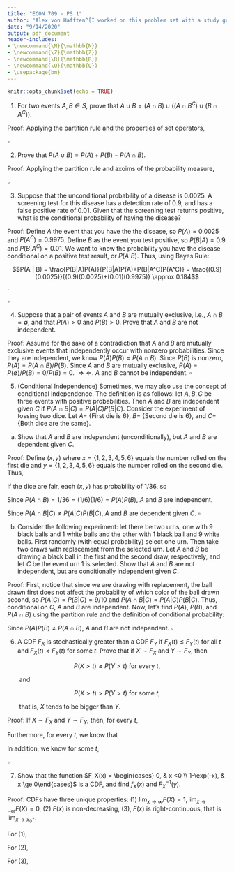 ```yaml
---
title: "ECON 709 - PS 1"
author: "Alex von Hafften^[I worked on this problem set with a study group of Michael Nattinger, Andrew Smith, Tyler Welch, and Ryan Mather. I also discussed problems with Emily Case, Sarah Bass, and Danny Edgel.]"
date: "9/14/2020"
output: pdf_document
header-includes:
- \newcommand{\N}{\mathbb{N}}
- \newcommand{\Z}{\mathbb{Z}}
- \newcommand{\R}{\mathbb{R}}
- \newcommand{\Q}{\mathbb{Q}}
- \usepackage{bm}
---
```


```r
knitr::opts_chunk$set(echo = TRUE)
```

(1) For two events $A, B \in S$, prove that $A \cup B = (A \cap B) \cup ((A \cap B^C)\cup(B \cap A^C))$.

Proof: Applying the partition rule and the properties of set operators,

\begin{align*}
A \cup B 
&= ((A \cap B) \cup (A \cap B^C)) \cup B \\
&= ((A \cap B) \cup (A \cap B^C)) \cup ((B \cap A)\cup(B \cap A^C)) \\
&= ((A \cap B) \cup (B \cap A)) \cup ((A \cap B^C)\cup(B \cap A^C)) \\
&= (A \cap B) \cup ((A \cap B^C)\cup(B \cap A^C)) \\
\end{align*}

$\square$

(2) Prove that $P(A \cup B) = P(A) + P(B) - P(A \cap B)$.

Proof: Applying the partition rule and axoims of the probability measure,

\begin{align*}
P(A \cup B) 
&= P(((A \cap B)\cup(A \cap B^C)) \cup ((B \cap A)\cup(B \cap A^C))) \\
&= P((A \cap B)\cup(A \cap B^C) \cup (B \cap A^C)) \\
&= P(A \cap B) + P(A \cap B^C) + P(B \cap A^C) \\
&= P(A \cap B) + P(A \cap B^C) + P(B \cap A^C) + P(A \cap B) - P(A \cap B) \\
&= P((A \cap B)\cup(A \cap B^C)) + P(B \cap A^C)\cup(A \cap B)) - P(A \cap B) \\
&=P(A) + P(B) - P(A \cap B)
\end{align*}

$\square$

(3) Suppose that the unconditional probability of a disease is 0.0025.  A screening test for this disease has a detection rate of 0.9, and has a false positive rate of 0.01.  Given that the screening test returns positive, what is the conditional probability of having the disease?

Proof: Define $A$ the event that you have the the disease, so $P(A)=0.0025$ and $P(A^C)=0.9975$.  Define $B$ as the event you test positive, so $P(B|A) = 0.9$ and $P(B|A^C) = 0.01$.  We want to know the probability you have the disease conditional on a positive test result, or $P(A|B)$. Thus, using Bayes Rule:

$$P(A | B) = \frac{P(B|A)P(A)}{P(B|A)P(A)+P(B|A^C)P(A^C)} = \frac{(0.9)(0.0025)}{(0.9)(0.0025)+(0.01)(0.9975)} \approx 0.184$$.

$\square$

(4) Suppose that a pair of events $A$ and $B$ are mutually exclusive, i.e., $A \cap B = \emptyset$, and that $P(A) > 0$ and $P(B)>0$.  Prove that $A$ and $B$ are not independent.

Proof: Assume for the sake of a contradiction that $A$ and $B$ are mutually exclusive events that independently occur with nonzero probabilities. Since they are independent, we know $P(A)P(B) = P(A\cap B)$.  Since $P(B)$ is nonzero, $P(A) = P(A\cap B)/P(B)$.  Since $A$ and $B$ are mutually exclusive, $P(A) = P(\emptyset)/P(B)=0/P(B)=0$.  $\Rightarrow \Leftarrow$. $A$ and $B$ cannot be independent. $\square$

(5) (Conditional Independence) Sometimes, we may also use the concept of conditional independence.  The definition is as follows: let $A, B, C$ be three events with positive probabilities. Then $A$ and $B$ are independent given $C$ if $P(A \cap B | C)=P(A|C) P(B|C)$. Consider the experiment of tossing two dice.  Let $A =$ {First die is 6}, $B =$ {Second die is 6}, and $C =$ {Both dice are the same}.

(a) Show that $A$ and $B$ are independent (unconditionally), but $A$ and $B$ are dependent given $C$.

Proof: Define $(x, y)$ where $x = \{1, 2, 3, 4, 5, 6\}$ equals the number rolled on the first die and $y = \{1, 2, 3, 4, 5, 6\}$ equals the number rolled on the second die. Thus, 

\begin{align*}
A &= \{(6, 1), (6, 2), (6, 3), (6, 4), (6, 5), (6, 6)\} \\
B &= \{(1, 6), (2, 6), (3, 6), (4, 6), (5, 6), (6, 6)\} \\
C &= \{(1, 1), (2, 2), (3, 3), (4, 4), (5, 5), (6, 6)\} \\
A \cap B = A \cap C = B \cap C = A \cap B \cap C &= \{(6, 6)\}
\end{align*}

If the dice are fair, each $(x, y)$ has probability of 1/36, so

\begin{align*}
P(A) = P(B) = P(C) = 6/36 &= 1/6 \\
P(A \cap B) = P(A \cap C) = P(B \cap C) =  P(A \cap B \cap C) &= 1/36
\end{align*}

Since $P(A \cap B) = 1/36 = (1/6)(1/6) = P(A)P(B)$, $A$ and $B$ are independent. 

\begin{align*}
P(A|C) = P(A \cap C) / P(C) = (1/36)/(1/6) &= 1/6\\
P(B|C) = P(B \cap C) / P(C) = (1/36)/(1/6) &= 1/6\\
P(A|C)P(B|C) = (1/6)(1/6) &= 1/36\\
P(A \cap B|C) = P(A \cap B \cap C) / P(C) = (1/36)/(1/6) &= 1/6
\end{align*}

Since $P(A \cap B|C) \neq P(A|C) P(B|C)$, $A$ and $B$ are dependent given $C$. $\square$

\pagebreak

(b) Consider the following experiment: let there be two urns, one with 9 black balls and 1 white balls and the other with 1 black ball and 9 white balls.  First randomly (with equal probability) select one urn.  Then take two draws with replacement from the selected urn.  Let $A$ and $B$ be drawing a black ball in the first and the second draw, respectively, and let $C$ be the event urn 1 is selected. Show that $A$ and $B$ are not independent, but are conditionally independent given $C$.

Proof:  First, notice that since we are drawing with replacement, the ball drawn first does not affect the probability of which color of the ball drawn second, so $P(A|C)=P(B|C)=9/10$ and $P(A \cap B|C)=P(A|C)P(B|C)$. Thus, conditional on $C$, $A$ and $B$ are independent.  Now, let's find $P(A)$, $P(B)$, and $P(A \cap B)$ using the partition rule and the definition of conditional probability:

\begin{align*}
P(A) &= P((A\cap C) \cup (A \cap C^C)) \\
&= P(A\cap C) + P(A \cap C^C) \\
&= P(A|C)P(C) + P(A|C^C)P(C^C) \\
&= (9/10)(1/2)+(1/10)(1/2) \\
&= 9/20+1/20 \\
&= 1/2
\end{align*}

\begin{align*}
P(B) &= P((B\cap C) \cup (B \cap C^C)) \\
&= P(B\cap C) + P(B \cap C^C) \\
&= P(B|C)P(C) + P(B|C^C)P(C^C) \\
&= (9/10)(1/2)+(1/10)(1/2) \\
&= 9/20+1/20 \\
&= 1/2
\end{align*}

\begin{align*}
P(A \cap B) &= P(((A \cap B)\cap C) \cup ((A \cap B) \cap C^C)) \\
&= P((A \cap B)\cap C) + P((A \cap B) \cap C^C) \\
&= P(A \cap B| C) P(C) + P(A \cap B| C^C) P(C^C)  \\
&= P(A| C) P(B| C) P(C) + P(A| C^C) P(B| C^C)  P(C^C)  \\
&= (9/10) (9/10) (1/2) + (1/10)(1/10)(1/2)\\
&= 82/200
\end{align*}

Since $P(A)P(B) \neq P(A\cap B)$, $A$ and $B$ are not independent. $\square$

\pagebreak

(6) A CDF $F_X$ is stochastically greater than a CDF $F_Y$ if $F_X(t) \le F_Y(t)$ for all $t$ and $F_X(t) < F_Y(t)$ for some $t$.  Prove that if $X \sim F_X$ and $Y \sim F_Y$, then 

$$
P(X > t) \ge P(Y > t) \text{ for every }t,
$$

|        and 

$$
P(X > t) > P(Y > t) \text{ for some }t,
$$

|        that is, $X$ tends to be bigger than $Y$.

Proof: If $X \sim F_X$ and $Y \sim F_Y$, then, for every $t$,

\begin{align*}
F_X(t) &= P(X \le t) = 1-P(X > t)\\
F_Y(t) &= P(Y \le t) = 1-P(Y > t)
\end{align*}

Furthermore, for every $t$, we know that

\begin{align*}
F_X(t) &\le F_Y(t) \\
1-P(X > t) &\le 1-P(Y > t) \\ 
P(X > t) &\ge P(Y > t).
\end{align*}

In addition, we know for some $t$,

\begin{align*}
F_X(t) &< F_Y(t) \\
1-P(X > t) &< 1-P(Y > t) \\
P(X > t) &> P(Y > t).
\end{align*}

$\square$

\pagebreak

(7) Show that the function $F_X(x) = \begin{cases} 0, & x <0 \\ 1-\exp(-x),  & x \ge 0\end{cases}$ is a CDF, and find $f_X(x)$ and $F^{-1}_X(y)$.

Proof: CDFs have three unique properties: (1) $\lim_{x \to \infty} F(X) = 1, \lim_{x \to -\infty} F(X) = 0$, (2) $F(x)$ is non-decreasing, (3), $F(x)$ is right-continuous, that is $\lim_{x \to x_0^+}$.

For (1),

For (2),

For (3),